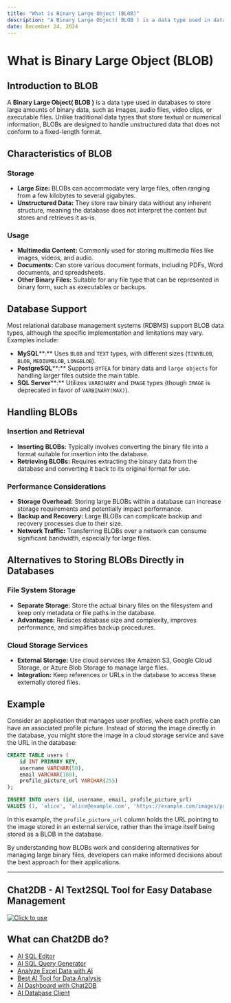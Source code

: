 ```yaml
---
title: "What is Binary Large Object (BLOB)"
description: "A Binary Large Object( BLOB ) is a data type used in databases to store large amounts of binary data, such as images, audio files, video clips, or executable files."
date: December 24, 2024
---
```


# What is Binary Large Object (BLOB)

## Introduction to BLOB

A **Binary Large Object( BLOB )** is a data type used in databases to store large amounts of binary data, such as images, audio files, video clips, or executable files. Unlike traditional data types that store textual or numerical information, BLOBs are designed to handle unstructured data that does not conform to a fixed-length format.

## Characteristics of BLOB

### Storage

- **Large Size:** BLOBs can accommodate very large files, often ranging from a few kilobytes to several gigabytes.
- **Unstructured Data:** They store raw binary data without any inherent structure, meaning the database does not interpret the content but stores and retrieves it as-is.

### Usage

- **Multimedia Content:** Commonly used for storing multimedia files like images, videos, and audio.
- **Documents:** Can store various document formats, including PDFs, Word documents, and spreadsheets.
- **Other Binary Files:** Suitable for any file type that can be represented in binary form, such as executables or backups.

## Database Support

Most relational database management systems (RDBMS) support BLOB data types, although the specific implementation and limitations may vary. Examples include:

- **MySQL****:** Uses `BLOB` and `TEXT` types, with different sizes (`TINYBLOB`, `BLOB`, `MEDIUMBLOB`, `LONGBLOB`).
- **PostgreSQL****:** Supports `BYTEA` for binary data and `large objects` for handling larger files outside the main table.
- **SQL Server****:** Utilizes `VARBINARY` and `IMAGE` types (though `IMAGE` is deprecated in favor of `VARBINARY(MAX)`).

## Handling BLOBs

### Insertion and Retrieval

- **Inserting BLOBs:** Typically involves converting the binary file into a format suitable for insertion into the database.
- **Retrieving BLOBs:** Requires extracting the binary data from the database and converting it back to its original format for use.

### Performance Considerations

- **Storage Overhead:** Storing large BLOBs within a database can increase storage requirements and potentially impact performance.
- **Backup and Recovery:** Large BLOBs can complicate backup and recovery processes due to their size.
- **Network Traffic:** Transferring BLOBs over a network can consume significant bandwidth, especially for large files.

## Alternatives to Storing BLOBs Directly in Databases

### File System Storage

- **Separate Storage:** Store the actual binary files on the filesystem and keep only metadata or file paths in the database.
- **Advantages:** Reduces database size and complexity, improves performance, and simplifies backup procedures.

### Cloud Storage Services

- **External Storage:** Use cloud services like Amazon S3, Google Cloud Storage, or Azure Blob Storage to manage large files.
- **Integration:** Keep references or URLs in the database to access these externally stored files.

## Example

Consider an application that manages user profiles, where each profile can have an associated profile picture. Instead of storing the image directly in the database, you might store the image in a cloud storage service and save the URL in the database:

```SQL
CREATE TABLE users (
    id INT PRIMARY KEY,
    username VARCHAR(50),
    email VARCHAR(100),
    profile_picture_url VARCHAR(255)
);

INSERT INTO users (id, username, email, profile_picture_url)
VALUES (1, 'alice', 'alice@example.com', 'https://example.com/images/profile1.jpg');
```

In this example, the `profile_picture_url` column holds the URL pointing to the image stored in an external service, rather than the image itself being stored as a BLOB in the database.

By understanding how BLOBs work and considering alternatives for managing large binary files, developers can make informed decisions about the best approach for their applications.

---

## Chat2DB - AI Text2SQL Tool for Easy Database Management

[![Click to use](/image/blog/chat2db.png)](https://app.chat2db.ai/)

## What can Chat2DB do?

- [AI SQL Editor](https://chat2db.ai/feature/AI%20SQL%20Editor)
- [AI SQL Query Generator](https://chat2db.ai/feature/AI%20SQL%20Query%20Generator)
- [Analyze Excel Data with AI](https://chat2db.ai/feature/Analyze%20Excel%20Data%20with%20AI)
- [Best AI Tool for Data Analysis](https://chat2db.ai/feature/Best%20AI%20Tool%20for%20Data%20Analysis)
- [AI Dashboard with Chat2DB](https://chat2db.ai/feature/AI%20Dashboard%20with%20Chat2DB)
- [AI Database Client](https://chat2db.ai/feature/AI%20Database%20Client)

